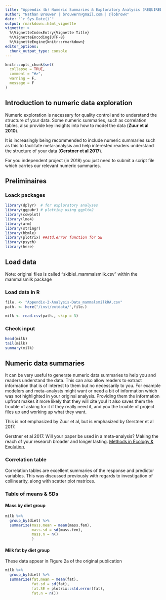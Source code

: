 ```yaml
---
title: "Appendix 4b) Numeric Summaries & Exploratory Analysis (REQUIRED)"
author: "Nathan Brouwer | brouwern@gmail.com | @lobrowR"
date: "`r Sys.Date()`"
output: rmarkdown::html_vignette
vignette: >
  %\VignetteIndexEntry{Vignette Title}
  %\VignetteEncoding{UTF-8}
  %\VignetteEngine{knitr::rmarkdown}
editor_options: 
  chunk_output_type: console
---
```


```r
knitr::opts_chunk$set(
  collapse = TRUE,
  comment = "#>",
  warning = F,
  message = F
)
```


## Introduction to numeric data exploration

Numeric exploration is necessary for quality control and to understand the structure of your data.  Some numeric summaries, such as correlation tables, also provide key insights into how to model the data (**Zuur et al 2010**).

It is increasingly being recommended to include numeric summaries such as this to facilitate meta-analysis and help interested readers understand the structure of your data (**Gerstner et al 2017**).


For you independent project (in 2018) you just need to submit a script file which carries our relevant numeric summaries.


## Preliminaires


### Loack packages

```r
library(dplyr)  # for exploratory analyses
library(ggpubr) # plotting using ggplto2
library(cowplot)
library(lme4)
library(arm)
library(stringr) 
library(bbmle)
library(plotrix) ##std.error function for SE
library(psych)
library(here)
```



## Load data

Note: original files is called "skibiel_mammalsmilk.csv" within the mammalsmilk package


### Load data in R
```r
file. <- "Appendix-2-Analysis-Data_mammalsmilkRA.csv"
path. <- here("/inst/extdata/",file.)

milk <- read.csv(path., skip = 3)
```


### Check input

```r
head(milk)
tail(milk)
summary(milk)
```





## Numeric data summaries

It can be very useful to generate numeric data summaries to help you and readers understand the data.  This can also allow readers to extract information that is of interest to them but no necessarily to you.  For example modelers and meta-analysts might want or need a bit of information which was not highlighted in your original analysis.  Providing them the information upfront makes it more likely that they will cite you!  It also saves them the trouble of asking for it if they really need it, and you the trouble of project files up and working up what they want.

This is not emphasized by Zuur et al, but is emphasized by Gerstner et al 2017.  

Gerstner et al 2017.  Will your paper be used in a meta-analysis?  Making the reach of your research broader and longer lasting.  [Methods in Ecology & Evolution.](https://doi.org/10.1111/2041-210X.12758 )


### Correlation table

Correlation tables are excellent summaries of the response and predictor variables.  This was discussed previously with regards to investigation of collinearity, along with scatter plot matrices.


### Table of means & SDs

#### Mass by diet group

```r
milk %>% 
  group_by(diet) %>%
  summarize(mass.mean = mean(mass.fem),
            mass.sd = sd(mass.fem),
            mass.n = n()
            )
```

#### Milk fat by diet group

These data appear in Figure 2a of the original publication

```r
milk %>% 
  group_by(diet) %>%
  summarize(fat.mean = mean(fat),
            fat.sd = sd(fat),
            fat.SE = plotrix::std.error(fat),
            fat.n = n())
```









